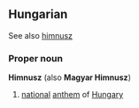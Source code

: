 ==Hungarian==
See also [[himnusz]]
===Proper noun===
'''Himnusz''' (also '''Magyar Himnusz''')
# [[national]] [[anthem]] of [[Hungary]]